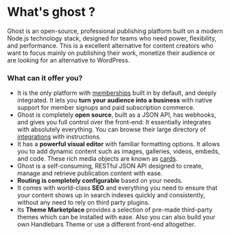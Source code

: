 # What's ghost ?

Ghost is an open-source, professional publishing platform built on a modern Node.js technology stack, designed for teams who need power, flexibility, and performance. This is a excellent alternative for content creators who want to focus mainly on publishing their work, monetize their audience or are looking for an alternative to WordPress.

### What can it offer you?

- It is the only platform with [memberships](https://ghost.org/docs/members/) built in by default, and deeply integrated. It lets you **turn your audience into a business** with native support for member signups and paid subscription commerce. 
- Ghost is completely **open source**, built as a JSON API, has webhooks, and gives you full control over the front-end: It essentially integrates with absolutely everything. You can browse their large directory of [integrations](https://ghost.org/integrations/) with instructions.
- It has a **powerful visual editor** with familiar formatting options. It allows you to add dynamic content such as images, galleries, videos, embeds, and code. These rich media objects are known as [cards](https://ghost.org/help/cards/).
- Ghost is a self-consuming, RESTful JSON API designed to create, manage and retrieve publication content with ease.  
- **Routing is completely configurable** based on your needs. 
- It comes with world-class **SEO** and everything you need to ensure that your content shows up in search indexes quickly and consistently, without any need to rely on third party plugins.
- Its **Theme Marketplace** provides a selection of pre-made third-party themes which can be installed with ease. Also you can also build your own Handlebars Theme or use a different front-end altogether.